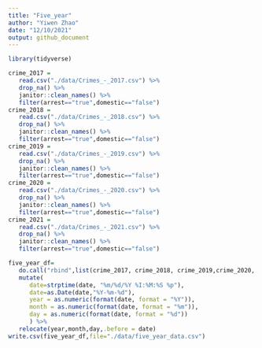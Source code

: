 ```yaml
---
title: "Five_year"
author: "Yiwen Zhao"
date: "12/10/2021"
output: github_document
---
```


```r
library(tidyverse)
```


```r
crime_2017 =
   read.csv("./data/Crimes_-_2017.csv") %>% 
   drop_na() %>% 
   janitor::clean_names() %>%
   filter(arrest=="true",domestic=="false")
crime_2018 =
   read.csv("./data/Crimes_-_2018.csv") %>% 
   drop_na() %>% 
   janitor::clean_names() %>%
   filter(arrest=="true",domestic=="false")
crime_2019 =
   read.csv("./data/Crimes_-_2019.csv") %>% 
   drop_na() %>% 
   janitor::clean_names() %>%
   filter(arrest=="true",domestic=="false")
crime_2020 =
   read.csv("./data/Crimes_-_2020.csv") %>% 
   drop_na() %>% 
   janitor::clean_names() %>%
   filter(arrest=="true",domestic=="false")
crime_2021 =
   read.csv("./data/Crimes_-_2021.csv") %>% 
   drop_na() %>% 
   janitor::clean_names() %>%
   filter(arrest=="true",domestic=="false")
```

```r
five_year_df=
   do.call("rbind",list(crime_2017, crime_2018, crime_2019,crime_2020, crime_2021)) %>% 
   mutate(
      date=strptime(date, "%m/%d/%Y %I:%M:%S %p"),
      date=as.Date(date,"%Y-%m-%d"),
      year = as.numeric(format(date, format = "%Y")),
      month = as.numeric(format(date, format = "%m")),
      day = as.numeric(format(date, format = "%d"))
      ) %>% 
   relocate(year,month,day,.before = date)
write.csv(five_year_df,file="./data/five_year_data.csv")
```